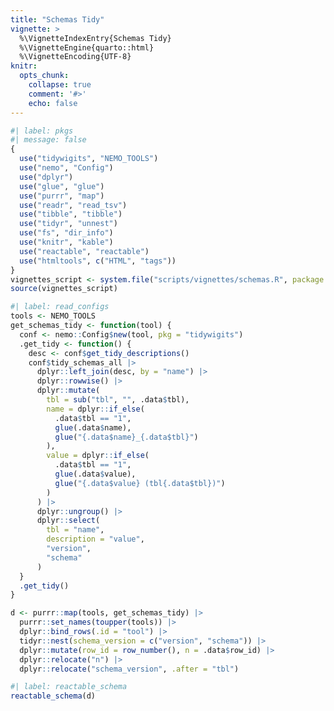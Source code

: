 ```yaml
---
title: "Schemas Tidy"
vignette: >
  %\VignetteIndexEntry{Schemas Tidy}
  %\VignetteEngine{quarto::html}
  %\VignetteEncoding{UTF-8}
knitr:
  opts_chunk:
    collapse: true
    comment: '#>'
    echo: false
---
```


```r
#| label: pkgs
#| message: false
{
  use("tidywigits", "NEMO_TOOLS")
  use("nemo", "Config")
  use("dplyr")
  use("glue", "glue")
  use("purrr", "map")
  use("readr", "read_tsv")
  use("tibble", "tibble")
  use("tidyr", "unnest")
  use("fs", "dir_info")
  use("knitr", "kable")
  use("reactable", "reactable")
  use("htmltools", c("HTML", "tags"))
}
vignettes_script <- system.file("scripts/vignettes/schemas.R", package = "tidywigits")
source(vignettes_script)
```

```r
#| label: read_configs
tools <- NEMO_TOOLS
get_schemas_tidy <- function(tool) {
  conf <- nemo::Config$new(tool, pkg = "tidywigits")
  .get_tidy <- function() {
    desc <- conf$get_tidy_descriptions()
    conf$tidy_schemas_all |>
      dplyr::left_join(desc, by = "name") |>
      dplyr::rowwise() |>
      dplyr::mutate(
        tbl = sub("tbl", "", .data$tbl),
        name = dplyr::if_else(
          .data$tbl == "1",
          glue(.data$name),
          glue("{.data$name}_{.data$tbl}")
        ),
        value = dplyr::if_else(
          .data$tbl == "1",
          glue(.data$value),
          glue("{.data$value} (tbl{.data$tbl})")
        )
      ) |>
      dplyr::ungroup() |>
      dplyr::select(
        tbl = "name",
        description = "value",
        "version",
        "schema"
      )
  }
  .get_tidy()
}

d <- purrr::map(tools, get_schemas_tidy) |>
  purrr::set_names(toupper(tools)) |>
  dplyr::bind_rows(.id = "tool") |>
  tidyr::nest(schema_version = c("version", "schema")) |>
  dplyr::mutate(row_id = row_number(), n = .data$row_id) |>
  dplyr::relocate("n") |>
  dplyr::relocate("schema_version", .after = "tbl")
```

```r
#| label: reactable_schema
reactable_schema(d)
```
